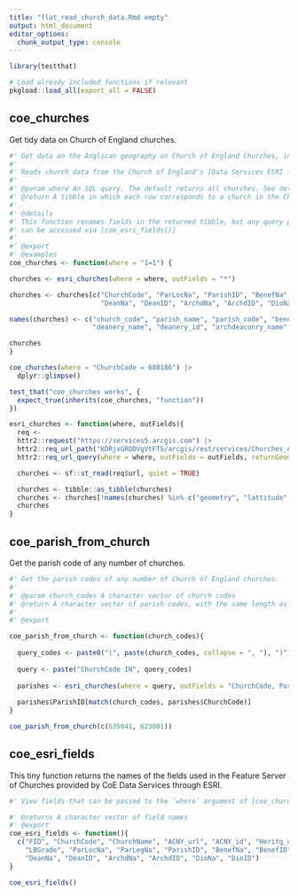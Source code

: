 ```yaml
---
title: "flat_read_church_data.Rmd empty"
output: html_document
editor_options: 
  chunk_output_type: console
---
```


```r
library(testthat)
```

```r
# Load already included functions if relevant
pkgload::load_all(export_all = FALSE)
```

## coe_churches

Get tidy data on Church of England churches. 

```r
#' Get data on the Anglican geography on Church of England Churches, including their parish, benefice, arcdeaconry and diocese. 
#'
#' Reads church data from the Church of England's [Data Services ESRI feature server](https://services5.arcgis.com/KDRjxGRQDVgVtFTS/ArcGIS/rest/services/Churches_ACNY_Nov2024/FeatureServer), dropping spatial data and returning a [tibble::tibble()].
#'
#' @param where An SQL query. The default returns all churches. See details.
#' @return A tibble in which each row corresponds to a church in the Church of England
#'
#' @details
#' This function renames fields in the returned tibble, but any query passed to `where` must use the original names of the ESRI data provided by CoE data services. The names of these fields
#' can be accessed via [coe_esri_fields()]
#' 
#' @export
#' @examples
coe_churches <- function(where = "1=1") {

churches <- esri_churches(where = where, outFields = "*")

churches <- churches[c("ChurchCode", "ParLocNa", "ParishID", "BenefNa", "BenefID",
                       "DeanNa", "DeanID", "ArchdNa", "ArchdID", "DioNa", "DioID")]

names(churches) <- c("church_code", "parish_name", "parish_code", "benefice_name", "benefice_id",
                     "deanery_name", "deanery_id", "archdeaconry_name", "archdeaconry_id", "diocese_name", "diocese_number")

churches
}
```

```r
coe_churches(where = "ChurchCode = 608186") |>
  dplyr::glimpse()
```

```r
test_that("coe_churches works", {
  expect_true(inherits(coe_churches, "function"))
})
```

```r
esri_churches <- function(where, outFields){
  req <-
  httr2::request("https://services5.arcgis.com") |> 
  httr2::req_url_path("KDRjxGRQDVgVtFTS/arcgis/rest/services/Churches_ACNY_Nov2024/FeatureServer/0/query") |> 
  httr2::req_url_query(where = where, outFields = outFields, returnGeometry = "false", f = "geojson")

  churches <- sf::st_read(req$url, quiet = TRUE)

  churches <- tibble::as_tibble(churches)
  churches <- churches[!names(churches) %in% c("geometry", "lattitude", "longitude")]
  churches
}
```

## coe_parish_from_church

Get the parish code of any number of churches.

```r
#' Get the parish codes of any number of Church of England churches.
#' 
#' @param church_codes A character vector of church codes
#' @return A character vector of parish codes, with the same length as `church_codes`
#' 
#' @export

coe_parish_from_church <- function(church_codes){
  
  query_codes <- paste0("(", paste(church_codes, collapse = ", "), ")")
  
  query <- paste("ChurchCode IN", query_codes)
  
  parishes <- esri_churches(where = query, outFields = "ChurchCode, ParishID")
  
  parishes$ParishID[match(church_codes, parishes$ChurchCode)]
}
```

```r
coe_parish_from_church(c(635041, 623001))
```

## coe_esri_fields

This tiny function returns the names of the fields used in the Feature Server of Churches provided by CoE Data Services through ESRI.

```r
#' View fields that can be passed to the `where` argument of [coe_churches()]

#' @returns A character vector of field names
#' @export
coe_esri_fields <- function(){
  c("FID", "ChurchCode", "ChurchName", "ACNY_url", "ACNY_id", "Heritg_url",
    "LBGrade", "ParLocNa", "ParLegNa", "ParishID", "BenefNa", "BenefID", 
    "DeanNa", "DeanID", "ArchdNa", "ArchdID", "DioNa", "DioID")
}
```

```r
coe_esri_fields()
```

